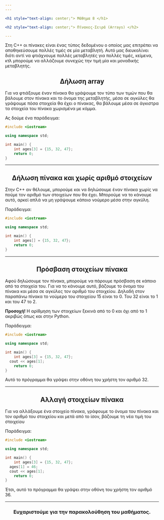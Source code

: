 ```yaml
---
---

<h1 style="text-align: center;"> Μάθημα 8 </h1>

<h2 style="text-align: center;"> Πίνακες-Σειρά (Arrays) </h2>

---
```


Στη C++ οι πίνακες είναι ένας τύπος δεδομένου ο οποίος μας επιτρέπει να αποθηκεύσουμε πολλές τιμές σε μία μεταβλητή. 
Αυτό μας διευκολίνει διότι αντί να φτιάχνουμε πολλές μεταβλητές για πολλές τιμές, κείμενα, κτλ μπορούμε να αλλάζουμε
συνεχώς την τιμή μία και μοναδικής μεταβλητής.

<h2 style="text-align: center;"> Δήλωση array </h2>

Για να φτιάξουμε έναν πίνακα θα γράψουμε τον τύπο των τιμών που θα βάλουμε στον πίνακα και το όνομα της μεταβλητής, μέσα σε αγκύλες 
θα γράψουμε πόσα στοιχεία θα έχει ο πίνακας, θα βάλουμε μέσα σε άγκιστρα τα στοιχεία του πίνακα χωρισμένα με κόμμα.

Ας δούμε ένα παράδειγμα:

```cpp
#include <iostream>

using namespace std;

int main() {
	int ages[3] = {15, 32, 47};
	return 0;
}
```

---

<h2 style="text-align: center;"> Δήλωση πίνακα και χωρίς αριθμό στοιχείων </h2>

Στην C++ αν θέλουμε, μπορούμε και να δηλώσουμε έναν πίνακα χωρίς να πούμε τον αριθμό των στοιχείων που θα έχει.
Μπορούμε να το κάνουμε αυτό, αρκεί απλά να μη γράψουμε κάποιο νούμερο μέσα στην αγκύλη.

Παράδειγμα:

```cpp
#include <iostream>

using namespace std;

int main() {
	int ages[] = {15, 32, 47};
	return 0;
}
```

---

<h2 style="text-align: center;"> Πρόσβαση στοιχείων πίνακα </h2>

Αφού δηλώσουμε τον πίνακα, μπορούμε να πάρουμε πρόσβαση σε κάποιο από τα στοιχεία του.
Για να το κάνουμε αυτό, βάζουμε το όνομα του πίνακα και μέσα σε αγκύλες τον αριθμό του στοιχείου.
Δηλαδή στον παραπάνω πίνακα το νούμερο του στοιχείου 15 είναι το 0. Του 32 είναι το 1
και του 47 το 2.

**Προσοχή!** Η αρίθμηση των στοιχείων ξεκινά από το 0 και όχι από το 1 ακριβώς όπως και στην Python.

Παράδειγμα:

```cpp
#include <iostream>

using namespace std;

int main() {
	int ages[3] = {15, 32, 47};
  cout << ages[1];
	return 0;
}
```

Αυτό το πρόγραμμα θα γράψει στην οθόνη του χρήστη τον αριθμό 32.

---

<h2 style="text-align: center;"> Αλλαγή στοιχείων πίνακα </h2>

Για να αλλάξουμε ένα στοιχείο πίνακα, γράφουμε το όνομα του πίνακα και τον αριθμό του στοιχείου
και μετά από το ίσον, βάζουμε τη νέα τιμή του στοιχείου

Παράδειγμα:

```cpp
#include <iostream>

using namespace std;

int main() {
	int ages[3] = {15, 32, 47};
  ages[1] = 46;
  cout << ages[1];
	return 0;
}
```
Έτσι, αυτό το πρόγραμμα θα γράψει στην οθόνη του χρήστη τον αριθμό 36.

---

<h3 style="text-align: center;"> Ευχαριστούμε για την παρακολούθηση του μαθήματος. </h3>